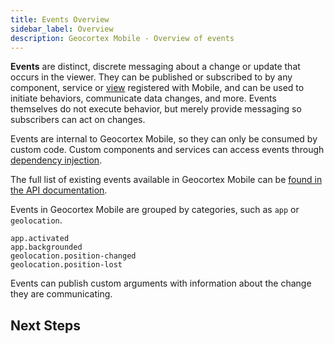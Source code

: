 ```yaml
---
title: Events Overview
sidebar_label: Overview
description: Geocortex Mobile - Overview of events
---
```



**Events** are distinct, discrete messaging about a change or update that occurs in the viewer. They can be published or subscribed to by any component, service or [view](sdk-component-reference.mdx#xaml-view) registered with Mobile, and can be used to initiate behaviors, communicate data changes, and more. Events themselves do not execute behavior, but merely provide messaging so subscribers can act on changes.

Events are internal to Geocortex Mobile, so they can only be consumed by custom code. Custom components and services can access events through [dependency injection](sdk-dependency-injection.mdx).

The full list of existing events available in Geocortex Mobile can be [found in the API documentation](api-commands-operations-events.mdx#events).

Events in Geocortex Mobile are grouped by categories, such as `app` or `geolocation`.

```
app.activated
app.backgrounded
geolocation.position-changed
geolocation.position-lost
```

Events can publish custom arguments with information about the change they are communicating.

## Next Steps

<UseCaseContainer>
    <UseCaseCard
        title="Check out the Event Reference"
        description="Take a deep dive into events in the Geocortex Mobile SDK"
        link="sdk-events-reference"
    />
    <UseCaseCard
        title="Events API"
        description="Check out the full list of Events available in Geocortex Mobile"
        link="api-commands-operations-events#events"
    />
</UseCaseContainer>
